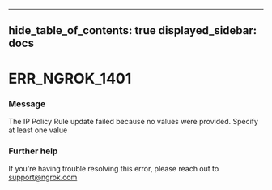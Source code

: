 

---
hide_table_of_contents: true
displayed_sidebar: docs
---


# ERR_NGROK_1401

### Message
The IP Policy Rule update failed because no values were provided. Specify at least one value

<ErrorDetails error="err_ngrok_1401" />



### Further help
If you're having trouble resolving this error, please reach out to [support@ngrok.com](mailto:support@ngrok.com?subject=Help%20with%20ERR_NGROK_1401)

